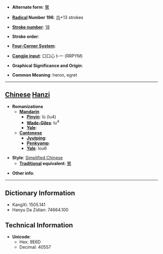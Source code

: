 * '''Alternate form''': [[鷺]]

* '''[[Wiktionary:Chinese radical index| Radical]] Number 196''': [[Wiktionary:Chinese radical index 鸟|鸟]]+13 strokes

* '''[[Wiktionary:Chinese total strokes index|Stroke number]]''': [[Wiktionary:Chinese total strokes index 18|18]]

* '''Stroke order''': 

* '''[[Wiktionary:Chinese four corner index|Four-Corner System]]''': 

* '''[[Wiktionary:Chinese Cangjie index|Cangjie input]]''': 口口心卜一 (RRPYM)

* '''Graphical Significance and Origin''': 

* '''Common Meaning''': heron, egret

----

== [[Chinese]] [[Hanzi]] ==

* '''Romanizations'''
** '''[[Mandarin]]'''
*** '''[[Pinyin]]''': lù (lu4)
*** '''[[Wade-Giles]]''': lu<sup>4</sup>
*** '''[[Yale]]''': 
** '''[[Cantonese]]'''
*** '''[[Jyutping]]''':
*** '''[[Penkyamp]]''': 
*** '''[[Yale]]''': lou6

* '''Style''': [[Simplified Chinese]] 
** '''[[Traditional Chinese|Traditional]] equivalent''': [[鷺]]

* '''Other info''': 

----

== Dictionary Information ==

* KangXi: 1505.141
* Hanyu Da Zidian: 74664.100

== Technical Information ==

* '''Unicode''':
** Hex: 9E6D
** Decimal: 40557